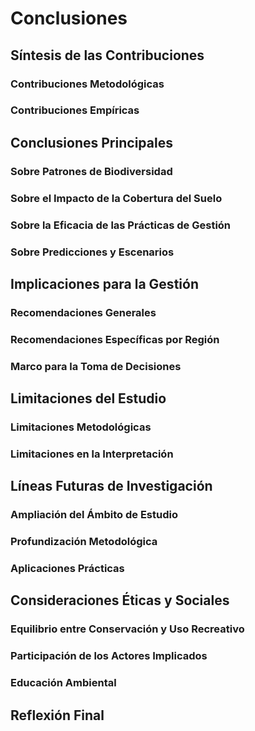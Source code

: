 # Conclusiones {#sec-conclusions}

## Síntesis de las Contribuciones

### Contribuciones Metodológicas

### Contribuciones Empíricas

## Conclusiones Principales

### Sobre Patrones de Biodiversidad

### Sobre el Impacto de la Cobertura del Suelo

### Sobre la Eficacia de las Prácticas de Gestión

### Sobre Predicciones y Escenarios

## Implicaciones para la Gestión

### Recomendaciones Generales

### Recomendaciones Específicas por Región

### Marco para la Toma de Decisiones

## Limitaciones del Estudio

### Limitaciones Metodológicas

### Limitaciones en la Interpretación

## Líneas Futuras de Investigación

### Ampliación del Ámbito de Estudio

### Profundización Metodológica

### Aplicaciones Prácticas

## Consideraciones Éticas y Sociales

### Equilibrio entre Conservación y Uso Recreativo

### Participación de los Actores Implicados

### Educación Ambiental

## Reflexión Final
